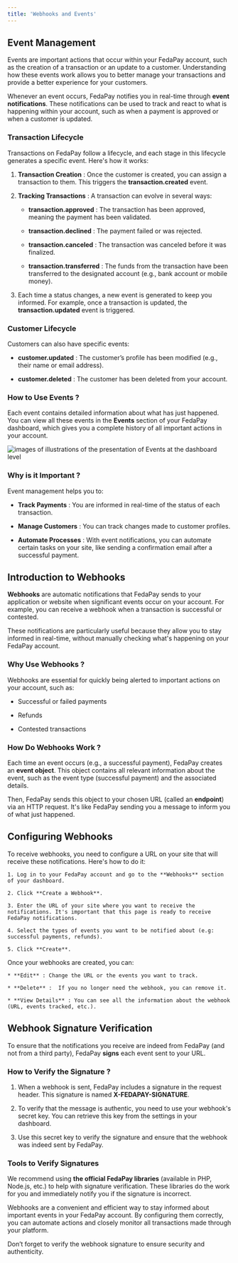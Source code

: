 ```yaml
---
title: 'Webhooks and Events'
---
```


## Event Management

Events are important actions that occur within your FedaPay account, such as the creation of a transaction or an update to a customer. Understanding how these events work allows you to better manage your transactions and provide a better experience for your customers.

Whenever an event occurs, FedaPay notifies you in real-time through **event notifications**. These notifications can be used to track and react to what is happening within your account, such as when a payment is approved or when a customer is updated.

### Transaction Lifecycle

Transactions on FedaPay follow a lifecycle, and each stage in this lifecycle generates a specific event. Here's how it works:

1. **Transaction Creation** :  Once the customer is created, you can assign a transaction to them. This triggers the **transaction.created** event.

2. **Tracking Transactions** :  A transaction can evolve in several ways:

   * **transaction.approved** : The transaction has been approved, meaning the payment has been validated.

   * **transaction.declined** : The payment failed or was rejected.

   * **transaction.canceled** : The transaction was canceled before it was finalized.

   * **transaction.transferred** : The funds from the transaction have been transferred to the designated account (e.g., bank account or mobile money).

3. Each time a status changes, a new event is generated to keep you informed. For example, once a transaction is updated, the **transaction.updated** event is triggered.

### Customer Lifecycle

Customers can also have specific events:

* **customer.updated** : The customer’s profile has been modified (e.g., their name or email address).

* **customer.deleted** : The customer has been deleted from your account.

### How to Use Events ?

Each event contains detailed information about what has just happened. You can view all these events in the **Events** section of your FedaPay dashboard, which gives you a complete history of all important actions in your account.

![images of illustrations of the presentation of Events at the dashboard level](https://res.cloudinary.com/dvilp6td2/image/upload/v1732276422/events-en_kboge4.png)

### Why is it Important ?

Event management helps you to:

* **Track Payments** : You are informed in real-time of the status of each transaction.

* **Manage Customers** : You can track changes made to customer profiles.

* **Automate Processes** : With event notifications, you can automate certain tasks on your site, like sending a confirmation email after a successful payment.

## Introduction to Webhooks

**Webhooks** are automatic notifications that FedaPay sends to your application or website when significant events occur on your account. For example, you can receive a webhook when a transaction is successful or contested.

These notifications are particularly useful because they allow you to stay informed in real-time, without manually checking what's happening on your FedaPay account.

### Why Use Webhooks ?

Webhooks are essential for quickly being alerted to important actions on your account, such as:

* Successful or failed payments

* Refunds

* Contested transactions

### How Do Webhooks Work ?

Each time an event occurs (e.g., a successful payment), FedaPay creates an **event object**. This object contains all relevant information about the event, such as the event type (successful payment) and the associated details.

Then, FedaPay sends this object to your chosen URL (called an **endpoint**) via an HTTP request. It's like FedaPay sending you a message to inform you of what just happened.

## Configuring Webhooks

<Steps>
  <Step title="Create a Webhook">
    To receive webhooks, you need to configure a URL on your site that will receive these notifications. Here's how to do it:

    1. Log in to your FedaPay account and go to the **Webhooks** section of your dashboard.

    2. Click **Create a Webhook**.

    3. Enter the URL of your site where you want to receive the notifications. It's important that this page is ready to receive FedaPay notifications.

    4. Select the types of events you want to be notified about (e.g: successful payments, refunds).

    5. Click **Create**.
  </Step>

  <Step title="Manage Your Webhooks">
    Once your webhooks are created, you can:

    * **Edit** : Change the URL or the events you want to track.

    * **Delete** :  If you no longer need the webhook, you can remove it.

    * **View Details** : You can see all the information about the webhook (URL, events tracked, etc.).
  </Step>
</Steps>

## Webhook Signature Verification

To ensure that the notifications you receive are indeed from FedaPay (and not from a third party), FedaPay **signs** each event sent to your URL.

### How to Verify the Signature ?

1. When a webhook is sent, FedaPay includes a signature in the request header. This signature is named **X-FEDAPAY-SIGNATURE**.

2. To verify that the message is authentic, you need to use your webhook's secret key. You can retrieve this key from the settings in your dashboard.

3. Use this secret key to verify the signature and ensure that the webhook was indeed sent by FedaPay.

### Tools to Verify Signatures

We recommend using **the official FedaPay libraries** (available in PHP, Node.js, etc.) to help with signature verification. These libraries do the work for you and immediately notify you if the signature is incorrect.

Webhooks are a convenient and efficient way to stay informed about important events in your FedaPay account. By configuring them correctly, you can automate actions and closely monitor all transactions made through your platform.

Don’t forget to verify the webhook signature to ensure security and authenticity.